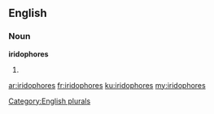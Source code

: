 ==English==

===Noun===
'''iridophores'''

# {{plural of|[[iridophore]]}}

[[Category:English plurals]]

[[ar:iridophores]]
[[fr:iridophores]]
[[ku:iridophores]]
[[my:iridophores]]